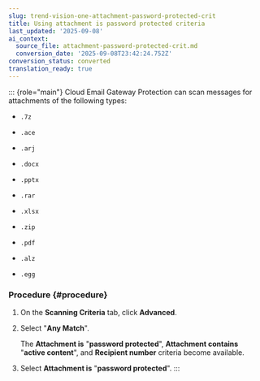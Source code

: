 ```yaml
---
slug: trend-vision-one-attachment-password-protected-crit
title: Using attachment is password protected criteria
last_updated: '2025-09-08'
ai_context:
  source_file: attachment-password-protected-crit.md
  conversion_date: '2025-09-08T23:42:24.752Z'
conversion_status: converted
translation_ready: true
---
```


::: {role="main"}
Cloud Email Gateway Protection can scan messages for attachments of the following types:

- `.7z`

- `.ace`

- `.arj`

- `.docx`

- `.pptx`

- `.rar`

- `.xlsx`

- `.zip`

- `.pdf`

- `.alz`

- `.egg`

### Procedure {#procedure}

1.  On the **Scanning Criteria** tab, click **Advanced**.

2.  Select "**Any Match**".

    The **Attachment is** "**password protected**", **Attachment contains** "**active content**", and **Recipient number** criteria become available.

3.  Select **Attachment is** "**password protected**".
:::
